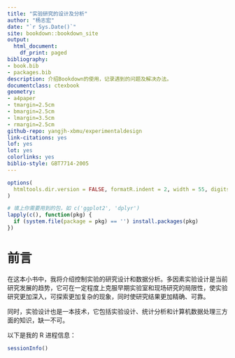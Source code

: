 ```yaml
---
title: "实验研究的设计及分析"
author: "杨志宏"
date: "`r Sys.Date()`"
site: bookdown::bookdown_site
output:
  html_document:
    df_print: paged
bibliography:
- book.bib
- packages.bib
description: 介绍Bookdown的使用，记录遇到的问题及解决办法。
documentclass: ctexbook
geometry:
- a4paper
- tmargin=2.5cm
- bmargin=2.5cm
- lmargin=3.5cm
- rmargin=2.5cm
github-repo: yangjh-xbmu/experimentaldesign
link-citations: yes
lof: yes
lot: yes
colorlinks: yes
biblio-style: GBT7714-2005
---
```


```r
options(
  htmltools.dir.version = FALSE, formatR.indent = 2, width = 55, digits = 4
)

# 填上你需要用到的包，如 c('ggplot2', 'dplyr')
lapply(c(), function(pkg) {
  if (system.file(package = pkg) == '') install.packages(pkg)
})
```

# 前言 {-}

在这本小书中，我将介绍控制实验的研究设计和数据分析。多因素实验设计是当前研究发展的趋势，它可在一定程度上克服早期实验室和现场研究的局限性，使实验研究更加深入，可探索更加复杂的现象，同时使研究结果更加精确、可靠。

同时，实验设计也是一本技术，它包括实验设计、统计分析和计算机数据处理三方面的知识，缺一不可。

以下是我的 R 进程信息：

```r
sessionInfo()
```
